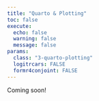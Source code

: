```yaml
---
title: "Quarto & Plotting"
toc: false
execute:
  echo: false
  warning: false
  message: false
params:
  class: "3-quarto-plotting"
  logitrcars: FALSE
  formr4conjoint: FALSE
---
```


Coming soon!
